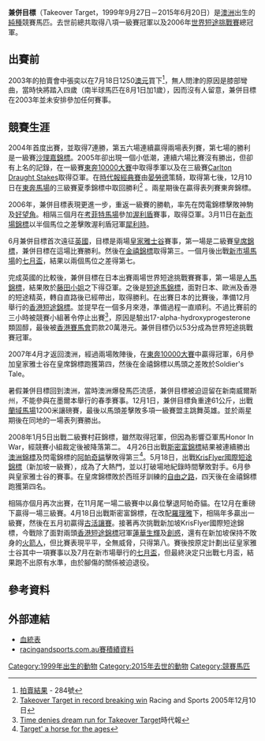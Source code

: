 {{infobox racehorse
| name =  兼併目標
| image =File:Takeover Target.jpg
| caption = 
| sire = [[蓋特鞦韆|Celtic Swing]]
| grandsire = Damister
| dam = Shady Stream
| damsire = Archregent
| sex = [[閹馬|閹]]
| foaled = 1999年9月27日
| country = {{AUS}}
| colour = 棕毛
| breeder =  Meringo Stud, NSW
| owner = 張奕及Ben Janiak
| trainer = [[張奕|張奕]]
| record = 40戰21冠6亞4季
| earnings= 6,019,400[[澳元|澳元]]
|updated= 2009年7月14日
}}

'''兼併目標'''（Takeover Target，1999年9月27日－2015年6月20日）是[[澳洲|澳洲]]出生的[[純種馬|純種]]競賽馬匹。去世前總共取得八項一級賽冠軍以及2006年[[世界短途挑戰賽|世界短途挑戰賽]]總冠軍。

==出賽前==
2003年的拍賣會中張奕以在7月18日1250[[澳元|澳元]]買下<ref>[http://pcs.inglis.com.au/auctions/results/2003/winter/03wit5.html 拍賣結果] {{Wayback|url=http://pcs.inglis.com.au/auctions/results/2003/winter/03wit5.html |date=20070928203038 }} - 284號</ref>，無人問津的原因是膝部彎曲，當時快將踏入四歲（南半球馬匹在8月1日加1歲），因而沒有人留意，兼併目標在2003年並未安排參加任何賽事。

==競賽生涯==
2004年首度出賽，並取得7連勝，第五六場連續贏得兩場表列賽，第七場的勝利是一級賽[[沙理嘉錦標|沙理嘉錦標]]。2005年卻出現一個小低潮，連續六場比賽沒有勝出，但卻有上名的記錄，在一級賽[[東奔10000大賽|東奔10000大賽]]中取得季軍以及在三級賽[[Carlton_Draught_Stakes|Carlton Draught Stakes]]取得亞軍。在[[時代報經典賽|時代報經典賽]]由[[晏勞德|晏勞德]]策騎，取得第七後，12月10日在[[東奔馬場|東奔馬場]]的三級賽夏季錦標中取回勝利<ref>[http://www.racingandsports.com.au/racing/RSNewsArt.asp?NID=75774 Takeover Target in record breaking win] {{Wayback|url=http://www.racingandsports.com.au/racing/RSNewsArt.asp?NID=75774 |date=20130818075036 }} Racing and Sports 2005年12月10日</ref> 。兩星期後在贏得表列賽東奔錦標。

2006年，兼併目標表現更進一步，重返一級賽的勝軌，率先在閃電錦標擊敗神駒及[[好望角_(馬)|好望角]]。相隔三個月在[[考菲特馬場|考菲特馬場]]參加[[渥利盾|渥利盾]]賽事，取得亞軍。3月11日在[[新市場錦標|新市場錦標]]以半個馬位之差擊敗渥利盾冠軍[[犀利時|犀利時]]。

6月兼併目標首次遠征[[英國|英國]]，目標是兩場[[皇家雅士谷|皇家雅士谷]]賽事，第一場是二級賽[[皇席錦標|皇席錦標]]，兼併目標在這場比賽勝利。然後在[[金禧錦標|金禧錦標]]取得第三。一個月後出戰[[新市場馬場|新市場馬場]]的[[七月盃|七月盃]]，結果以兩個馬位之差得第七。

完成英國的比較後，兼併目標在日本出賽兩場世界短途挑戰賽賽事，第一場是[[人馬錦標|人馬錦標]]，結果敗於[[藤田小姐|藤田小姐]]之下得亞軍。之後是[[短途馬錦標|短途馬錦標]]，面對日本、歐洲及香港的短途精英，轉自直路後已經帶出，取得勝利。在出賽日本的比賽後，準備12月舉行的[[香港短途錦標|香港短途錦標]]。並提早在一個多月來港，準備過程一直順利。不過比賽前的三小時被競賽小組著令停止出賽<ref>[http://www.theage.com.au/news/horse-racing/time-denies-dream-run-for-takeover-target/2006/12/10/1165685554297.html Time denies dream run for Takeover Target]時代報</ref>，原因是驗出17-alpha-hydroxyprogesterone類固醇，最後被[[香港賽馬會|香港賽馬會]]罰款20萬港元。兼併目標仍以53分成為世界短途挑戰賽冠軍。

2007年4月才返回澳洲，經過兩場敗陣後，在[[東奔10000大賽|東奔10000大賽]]中贏得冠軍，6月參加皇家雅士谷在皇席錦標跑獲第四，然後在金禧錦標以馬頭之差敗於Soldier's Tale。

暑假兼併目標回到澳洲，當時澳洲爆發馬匹流感，兼併目標被迫逗留在新南威爾斯州，不能參與在墨爾本舉行的春季賽事。12月1日，兼併目標負重達61公斤，出戰[[蘭域馬場|蘭域馬場]]1200米讓磅賽，最後以馬頭差擊敗多項一級賽盟主跳舞英雄。並於兩星期後在同地的一場表列賽勝出。

2008年1月5日出戰二級賽村莊錦標，雖然取得冠軍，但因為影響亞軍馬Honor In War，經競賽小組裁定後被降落第二。
4月26日出戰[[斯密富錦標|斯密富錦標]]結果被連續勝出[[澳洲錦標|澳洲錦標]]及閃電錦標的[[阿帕奇貓|阿帕奇貓]]擊敗得第三<ref>[http://www.theage.com.au/news/horse-racing/target-a-horse-for-the-ages/2008/05/05/1209839553757.html?page=fullpage#contentSwap1 Target' a horse for the ages]</ref>。5月18日，出戰[[KrisFlyer國際短途錦標|KrisFlyer國際短途錦標]]（新加坡一級賽），成為了大熱門，並以打破場地紀錄時間擊敗對手。6月參與皇家雅士谷的賽事。在皇席錦標敗於西班牙訓練的[[自由之路|自由之路]]，四天後在金禧錦標跑獲第四名。

相隔亦個月再次出賽，在11月尾一場二級賽中以鼻位擊退阿帕奇貓。在12月在重磅下贏得一場三級賽。4月18日出戰斯密富錦標，在改配[[羅理雅|羅理雅]]下，相隔年多贏出一級賽，然後在五月初贏得[[古活讓賽|古活讓賽]]。接著再次挑戰新加坡KrisFlyer國際短途錦標，今戰除了面對兩頭[[香港短途錦標|香港短途錦標]]冠軍[[蓮華生輝|蓮華生輝]]及[[創惑|創惑]]，還有在新加坡保持不敗身的[[火箭人|火箭人]]，但比賽表現平平，全無威脅，只得第八。賽後按原定計劃出征皇家雅士谷其中一項賽事以及7月在新市場舉行的[[七月盃|七月盃]]，但最終決定只出戰七月盃，結果跑不出原有水準，由於腳傷的關係被迫退役。

==參考資料==
<div class="references-small">
<references />
</div>

==外部連結==
*[http://www.pedigreequery.com/takeover+target2 血統表] {{Wayback|url=http://www.pedigreequery.com/takeover+target2 |date=20180525232815 }}
*[http://horseform.racingandsports.com.au/viewHorse.asp?lan=&id=3ADAE577187493D55E8D22 racingandsports.com.au賽積績資料] {{Wayback|url=http://horseform.racingandsports.com.au/viewHorse.asp?lan=&id=3ADAE577187493D55E8D22 |date=20140909025659 }}

{{DEFAULTSORT:Takeover Target}}

[[Category:1999年出生的動物|Category:1999年出生的動物]]
[[Category:2015年去世的動物|Category:2015年去世的動物]]
[[Category:競賽馬匹|Category:競賽馬匹]]